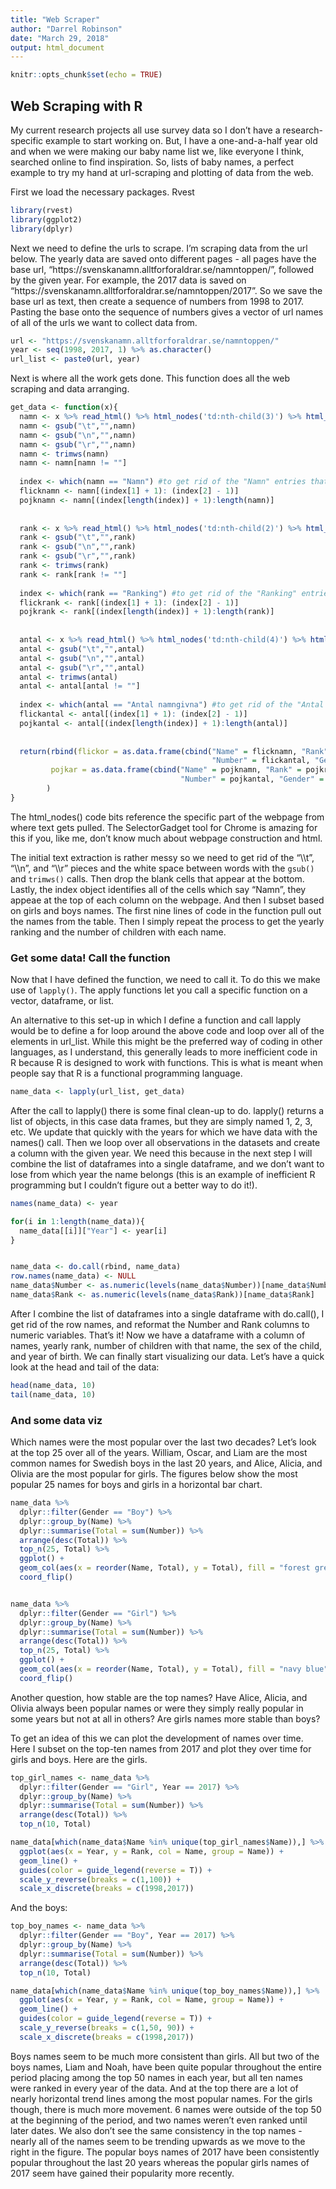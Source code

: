 ```yaml
---
title: "Web Scraper"
author: "Darrel Robinson"
date: "March 29, 2018"
output: html_document
---
```


```r
knitr::opts_chunk$set(echo = TRUE)
```

## Web Scraping with R



My current research projects all use survey data so I don't have a research-specific example to start working on.  But, I have a one-and-a-half year old and when we were making our baby name list we, like everyone I think, searched online to find inspiration.  So, lists of baby names, a perfect example to try my hand at url-scraping and plotting of data from the web.  

First we load the necessary packages.  Rvest 


```r
library(rvest)
library(ggplot2)
library(dplyr)
``` 


Next we need to define the urls to scrape.  I'm scraping data from the url below.  The yearly data are saved onto different pages - all pages have the base url, "https://svenskanamn.alltforforaldrar.se/namntoppen/", followed by the given year.  For example, the 2017 data is saved on "https://svenskanamn.alltforforaldrar.se/namntoppen/2017".  So we save the base url as text, then create a sequence of numbers from 1998 to 2017.  Pasting the base onto the sequence of numbers gives a vector of url names of all of the urls we want to collect data from.  

```r
url <- "https://svenskanamn.alltforforaldrar.se/namntoppen/"
year <- seq(1998, 2017, 1) %>% as.character()
url_list <- paste0(url, year)
```




Next is where all the work gets done.  This function does all the web scraping and data arranging.  


```r
get_data <- function(x){
  namn <- x %>% read_html() %>% html_nodes('td:nth-child(3)') %>% html_text()
  namn <- gsub("\t","",namn)
  namn <- gsub("\n","",namn)
  namn <- gsub("\r","",namn)
  namn <- trimws(namn)
  namn <- namn[namn != ""]
  
  index <- which(namn == "Namn") #to get rid of the "Namn" entries that make up the top of the columns.
  flicknamn <- namn[(index[1] + 1): (index[2] - 1)]
  pojknamn <- namn[(index[length(index)] + 1):length(namn)]
  
  
  rank <- x %>% read_html() %>% html_nodes('td:nth-child(2)') %>% html_text()
  rank <- gsub("\t","",rank)
  rank <- gsub("\n","",rank)
  rank <- gsub("\r","",rank)
  rank <- trimws(rank)
  rank <- rank[rank != ""]
  
  index <- which(rank == "Ranking") #to get rid of the "Ranking" entries
  flickrank <- rank[(index[1] + 1): (index[2] - 1)]
  pojkrank <- rank[(index[length(index)] + 1):length(rank)]
  
  
  antal <- x %>% read_html() %>% html_nodes('td:nth-child(4)') %>% html_text()
  antal <- gsub("\t","",antal)
  antal <- gsub("\n","",antal)
  antal <- gsub("\r","",antal)
  antal <- trimws(antal)
  antal <- antal[antal != ""]
  
  index <- which(antal == "Antal namngivna") #to get rid of the "Antal namngivna" entries
  flickantal <- antal[(index[1] + 1): (index[2] - 1)]
  pojkantal <- antal[(index[length(index)] + 1):length(antal)]
  
  
  return(rbind(flickor = as.data.frame(cbind("Name" = flicknamn, "Rank" = flickrank, 
                                             "Number" = flickantal, "Gender" = "Girl")),
         pojkar = as.data.frame(cbind("Name" = pojknamn, "Rank" = pojkrank, 
                                      "Number" = pojkantal, "Gender" = "Boy")))
        )
}
```


The html_nodes() code bits reference the specific part of the webpage from where text gets pulled.  The SelectorGadget tool for Chrome is amazing for this if you, like me, don't know much about webpage construction and html.  

The initial text extraction is rather messy so we need to get rid of the "\\\\t", "\\\\n", and "\\\\r" pieces and the white space between words with the ```gsub()``` and ```trimws()``` calls.  Then drop the blank cells that appear at the bottom.  Lastly, the index object identifies all of the cells which say "Namn", they appeae at the top of each column on the webpage.  And then I subset based on girls and boys names.  The first nine lines of code in the function pull out the names from the table.  Then I simply repeat the process to get the yearly ranking and the number of children with each name.  


### Get some data! Call the function

Now that I have defined the function, we need to call it. To do this we make use of ```lapply()```.  The apply functions let you call a specific function on a vector, dataframe, or list.  

An alternative to this set-up in which I define a function and call lapply would be to define a for loop around the above code and loop over all of the elements in url_list.  While this might be the preferred way of coding in other languages, as I understand, this generally leads to more inefficient code in R because R is designed to work with functions.  This is what is meant when people say that R is a functional programming language.  




```r
name_data <- lapply(url_list, get_data)
```


After the call to lapply() there is some final clean-up to do.  lapply() returns a list of objects, in this case data frames, but they are simply named 1, 2, 3, etc.  We update that quickly with the years for which we have data with the names() call.  Then we loop over all observations in the datasets and create a column with the given year.  We need this because in the next step I will combine the list of dataframes into a single dataframe, and we don't want to lose from which year the name belongs (this is an example of inefficient R programming but I couldn't figure out a better way to do it!).  



```r
names(name_data) <- year

for(i in 1:length(name_data)){
  name_data[[i]]["Year"] <- year[i]
}


name_data <- do.call(rbind, name_data)
row.names(name_data) <- NULL
name_data$Number <- as.numeric(levels(name_data$Number))[name_data$Number]
name_data$Rank <- as.numeric(levels(name_data$Rank))[name_data$Rank]
```


After I combine the list of dataframes into a single dataframe with do.call(), I get rid of the row names, and reformat the Number and Rank columns to numeric variables.  That's it!  Now we have a dataframe with a column of names, yearly rank, number of children with that name, the sex of the child, and year of birth.  We can finally start visualizing our data.  Let's have a quick look at the head and tail of the data:

```r
head(name_data, 10)
tail(name_data, 10)
```



### And some data viz


Which names were the most popular over the last two decades?  Let's look at the top 25 over all of the years. William, Oscar, and Liam are the most common names for Swedish boys in the last 20 years, and Alice, Alicia, and Olivia are the most popular for girls.  The figures below show the most popular 25 names for boys and girls in a horizontal bar chart.  



```r
name_data %>% 
  dplyr::filter(Gender == "Boy") %>%
  dplyr::group_by(Name) %>% 
  dplyr::summarise(Total = sum(Number)) %>% 
  arrange(desc(Total)) %>%
  top_n(25, Total) %>%
  ggplot() +
  geom_col(aes(x = reorder(Name, Total), y = Total), fill = "forest green") +
  coord_flip()


name_data %>% 
  dplyr::filter(Gender == "Girl") %>%
  dplyr::group_by(Name) %>% 
  dplyr::summarise(Total = sum(Number)) %>% 
  arrange(desc(Total)) %>%
  top_n(25, Total) %>%
  ggplot() +
  geom_col(aes(x = reorder(Name, Total), y = Total), fill = "navy blue") +
  coord_flip()
```



Another question, how stable are the top names?  Have Alice, Alicia, and Olivia always been popular names or were they simply really popular in some years but not at all in others?  Are girls names more stable than boys?

To get an idea of this we can plot the development of names over time.  Here I subset on the top-ten names from 2017 and plot they over time for girls and boys.  Here are the girls.  

```r
top_girl_names <- name_data %>% 
  dplyr::filter(Gender == "Girl", Year == 2017) %>%
  dplyr::group_by(Name) %>% 
  dplyr::summarise(Total = sum(Number)) %>% 
  arrange(desc(Total)) %>%
  top_n(10, Total)

name_data[which(name_data$Name %in% unique(top_girl_names$Name)),] %>%
  ggplot(aes(x = Year, y = Rank, col = Name, group = Name)) +
  geom_line() + 
  guides(color = guide_legend(reverse = T)) +
  scale_y_reverse(breaks = c(1,100)) + 
  scale_x_discrete(breaks = c(1998,2017))

```


And the boys:

```r
top_boy_names <- name_data %>% 
  dplyr::filter(Gender == "Boy", Year == 2017) %>%
  dplyr::group_by(Name) %>% 
  dplyr::summarise(Total = sum(Number)) %>% 
  arrange(desc(Total)) %>%
  top_n(10, Total)

name_data[which(name_data$Name %in% unique(top_boy_names$Name)),] %>%
  ggplot(aes(x = Year, y = Rank, col = Name, group = Name)) +
  geom_line() + 
  guides(color = guide_legend(reverse = T)) +
  scale_y_reverse(breaks = c(1,50, 90)) + 
  scale_x_discrete(breaks = c(1998,2017))
```


Boys names seem to be much more consistent than girls.  All but two of the boys names, Liam and Noah, have been quite popular throughout the entire period placing among the top 50 names in each year, but all ten names were ranked in every year of the data.  And at the top there are a lot of nearly horizontal trend lines among the most popular names.  For the girls though, there is much more movement.  6 names were outside of the top 50 at the beginning of the period, and two names weren't even ranked until later dates.  We also don't see the same consistency in the top names - nearly all of the names seem to be trending upwards as we move to the right in the figure.  The popular boys names of 2017 have been consistently popular throughout the last 20 years whereas the popular girls names of 2017 seem have gained their popularity more recently.  

